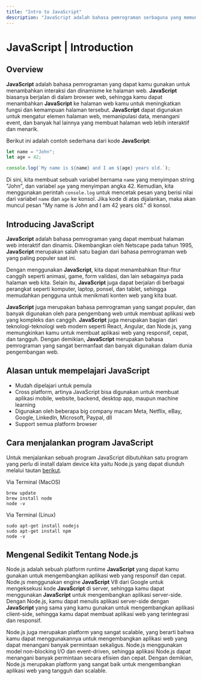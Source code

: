 ```yaml
---
title: "Intro to JavaScript"
description: "JavaScript adalah bahasa pemrograman serbaguna yang memungkinkan kamu menghadirkan elemen interaktif, animasi halus, dan fungsionalitas dinamis pada website kamu. Dengan kekuatan scripting yang kuat, JavaScript memungkinkan kamu menciptakan pengalaman online yang menarik, meningkatkan keterlibatan pengunjung, dan menghasilkan aplikasi web yang responsif. Dari tampilan visual hingga logika di balik layar, JavaScript memberikan fondasi yang kuat bagi pengembangan web modern yang menonjol di ranah digital."
---
```


# JavaScript | Introduction

## Overview

**JavaScript** adalah bahasa pemrograman yang dapat kamu gunakan untuk menambahkan interaksi dan dinamisme ke halaman web. **JavaScript** biasanya berjalan di dalam browser web, sehingga kamu dapat menambahkan **JavaScript** ke halaman web kamu untuk meningkatkan fungsi dan kemampuan halaman tersebut. **JavaScript** dapat digunakan untuk mengatur elemen halaman web, memanipulasi data, menangani event, dan banyak hal lainnya yang membuat halaman web lebih interaktif dan menarik.

Berikut ini adalah contoh sederhana dari kode **JavaScript**:

```javascript
let name = "John";
let age = 42;

console.log(`My name is ${name} and I am ${age} years old.`);
```

Di sini, kita membuat sebuah variabel bernama `name` yang menyimpan string "John", dan variabel `age` yang menyimpan angka 42. Kemudian, kita menggunakan perintah `console.log` untuk mencetak pesan yang berisi nilai dari variabel `name` dan `age` ke konsol. Jika kode di atas dijalankan, maka akan muncul pesan "My name is John and I am 42 years old." di konsol.

## Introducing **JavaScript**

**JavaScript** adalah bahasa pemrograman yang dapat membuat halaman web interaktif dan dinamis. Dikembangkan oleh Netscape pada tahun 1995, **JavaScript** merupakan salah satu bagian dari bahasa pemrograman web yang paling populer saat ini.

Dengan menggunakan **JavaScript**, kita dapat menambahkan fitur-fitur canggih seperti animasi, game, form validasi, dan lain sebagainya pada halaman web kita. Selain itu, **JavaScript** juga dapat berjalan di berbagai perangkat seperti komputer, laptop, ponsel, dan tablet, sehingga memudahkan pengguna untuk menikmati konten web yang kita buat.

**JavaScript** juga merupakan bahasa pemrograman yang sangat populer, dan banyak digunakan oleh para pengembang web untuk membuat aplikasi web yang kompleks dan canggih. **JavaScript** juga merupakan bagian dari teknologi-teknologi web modern seperti React, Angular, dan Node.js, yang memungkinkan kamu untuk membuat aplikasi web yang responsif, cepat, dan tangguh. Dengan demikian, **JavaScript** merupakan bahasa pemrograman yang sangat bermanfaat dan banyak digunakan dalam dunia pengembangan web.

## Alasan untuk mempelajari **JavaScript**

- Mudah dipelajari untuk pemula
- Cross platform, artinya JavaScript bisa digunakan untuk membuat aplikasi mobile, website, backend, desktop app, maupun machine learning
- Digunakan oleh beberapa big company macam Meta, Netflix, eBay, Google, LinkedIn, Microsoft, Paypal, dll
- Support semua platform browser

## Cara menjalankan program **JavaScript**

Untuk menjalankan sebuah program JavaScript dibutuhkan satu program yang perlu di install dalam device kita yaitu Node.js yang dapat diunduh melalui tautan [berikut](https://nodejs.org/en/download/).

Via Terminal (MacOS)

```console
brew update
brew install node
node -v
```

Via Terminal (Linux)

```console
sudo apt-get install nodejs
sudo apt-get install npm
node -v
```

## Mengenal Sedikit Tentang Node.js

Node.js adalah sebuah platform runtime **JavaScript** yang dapat kamu gunakan untuk mengembangkan aplikasi web yang responsif dan cepat. Node.js menggunakan engine **JavaScript** V8 dari Google untuk mengeksekusi kode **JavaScript** di server, sehingga kamu dapat menggunakan **JavaScript** untuk mengembangkan aplikasi server-side. Dengan Node.js, kamu dapat menulis aplikasi server-side dengan **JavaScript** yang sama yang kamu gunakan untuk mengembangkan aplikasi client-side, sehingga kamu dapat membuat aplikasi web yang terintegrasi dan responsif.

Node.js juga merupakan platform yang sangat scalable, yang berarti bahwa kamu dapat menggunakannya untuk mengembangkan aplikasi web yang dapat menangani banyak permintaan sekaligus. Node.js menggunakan model non-blocking I/O dan event-driven, sehingga aplikasi Node.js dapat menangani banyak permintaan secara efisien dan cepat. Dengan demikian, Node.js merupakan platform yang sangat baik untuk mengembangkan aplikasi web yang tangguh dan scalable.
